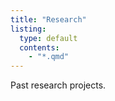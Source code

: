 ```yaml
---
title: "Research"
listing:
  type: default
  contents:
    - "*.qmd"
---
```


Past research projects.